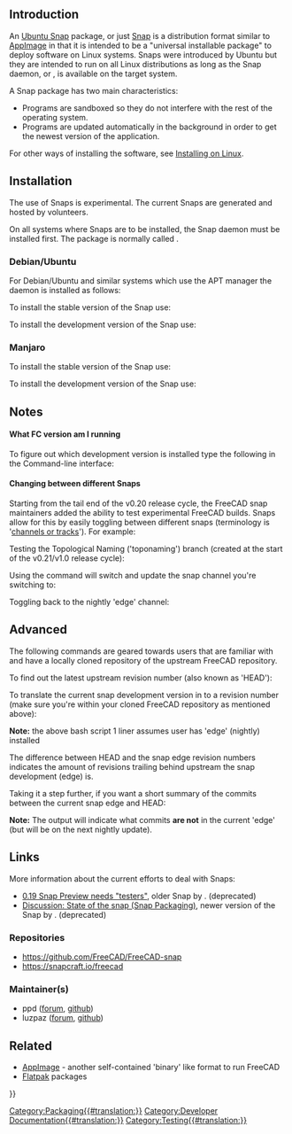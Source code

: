 <languages/>
{{TOCright}}

== Introduction ==

An [[Ubuntu_Snap|Ubuntu Snap]] package, or just [[Ubuntu_Snap|Snap]] is a distribution format similar to [[AppImage|AppImage]] in that it is intended to be a "universal installable package" to deploy software on Linux systems. Snaps were introduced by Ubuntu but they are intended to run on all Linux distributions as long as the Snap daemon, or {{incode|snapd}}, is available on the target system.

A Snap package has two main characteristics:
* Programs are sandboxed so they do not interfere with the rest of the operating system.
* Programs are updated automatically in the background in order to get the newest version of the application.

For other ways of installing the software, see [[Installing_on_Linux|Installing on Linux]].

== Installation ==

The use of Snaps is experimental. The current Snaps are generated and hosted by volunteers.

On all systems where Snaps are to be installed, the Snap daemon must be installed first. The package is normally called {{incode|snapd}}.

=== Debian/Ubuntu ===

For Debian/Ubuntu and similar systems which use the APT manager the daemon is installed as follows:

{{Code|lang=bash|code=
sudo apt install snapd
}}

To install the stable version of the Snap use:

{{Code|lang=bash|code=
sudo snap install freecad
}}

To install the development version of the Snap use:

{{Code|lang=bash|code=
sudo snap install --edge freecad
}}

=== Manjaro ===

To install the stable version of the Snap use:

{{Code|lang=bash|code=
snap install freecad
}} 

To install the development version of the Snap use:

{{Code|lang=bash|code=
snap install --edge freecad
}}

== Notes ==

==== What FC version am I running ====

To figure out which development version is installed type the following in the Command-line interface:

{{Code|lang=bash|code=
snap info freecad
}}

==== Changing between different Snaps ====

Starting from the tail end of the v0.20 release cycle, the FreeCAD snap maintainers added the ability to test experimental FreeCAD builds. Snaps allow for this by easily toggling between different snaps (terminology is '[https://snapcraft.io/docs/channels channels or tracks]'). For example:

Testing the Topological Naming ('toponaming') branch (created at the start of the v0.21/v1.0 release cycle):

{{code|lang=bash|code=
snap refresh freecad --channel=latest/edge/toponaming
}}

Using the {{incode|refresh}} command will switch and update the snap channel you're switching to:

{{code|lang=bash|code=
snap refresh freecad --channel=latest/edge/toponaming
}}

Toggling back to the nightly 'edge' channel:

{{code|lang=bash|code=
snap refresh freecad --channel=latest/edge
}}

== Advanced ==

The following commands are geared towards users that are familiar with {{incode|git}} and have a locally cloned repository of the upstream FreeCAD repository.

{{Code|lang=bash|code=
git clone https://github.com/FreeCAD/FreeCAD
cd FreeCAD/
}}

To find out the latest upstream revision number (also known as 'HEAD'):

{{Code|lang=bash|code=
git pull upstream master  # first make sure we have the most up-to-date commits
git rev-list --count HEAD # 'HEAD' refers to the current commit you are viewing (tip of the master branch)
}}

To translate the current snap development version in to a revision number (make sure you're within your cloned FreeCAD repository as mentioned above):

{{Code|lang=bash|code=
snap info freecad <nowiki>|</nowiki>\
grep -e '^\s\+latest/edge' <nowiki>|</nowiki>\
awk -F ' ' '{ print $2 }' <nowiki>|</nowiki>\
xargs -I{} git rev-list --count {}
}}

'''Note:''' the above bash script 1 liner assumes user has 'edge' (nightly) installed

The difference between HEAD and the snap edge revision numbers indicates the amount of revisions trailing behind upstream the snap development (edge) is.

Taking it a step further, if you want a short summary of the commits between the current snap edge and HEAD:

{{Code|lang=bash|code=
snap info freecad <nowiki>|</nowiki>\
grep -e '^\s\+latest/edge' <nowiki>|</nowiki>\
awk -F ' ' '{ print $2 }' <nowiki>|</nowiki>\
xargs -I{} git log --oneline --ancestry-path {}..HEAD
}}

'''Note:''' The output will indicate what commits '''are not''' in the current 'edge' (but will be on the next nightly update).

== Links ==

More information about the current efforts to deal with Snaps:
* [https://forum.freecadweb.org/viewtopic.php?f=4&t=46044 0.19 Snap Preview needs "testers"], older Snap by {{Emphasis|vejmarie}}. (deprecated)
* [https://forum.freecadweb.org/viewtopic.php?f=42&t=46853 Discussion: State of the snap (Snap Packaging)], newer version of the Snap by {{Emphasis|ppd}}. (deprecated)

=== Repositories ===

* https://github.com/FreeCAD/FreeCAD-snap
* https://snapcraft.io/freecad

=== Maintainer(s) ===

* ppd ([https://forum.freecadweb.org/memberlist.php?mode=viewprofile&u=24042 forum], [https://github.com/ppd github])
* luzpaz ([https://forum.freecadweb.org/memberlist.php?mode=viewprofile&u=12229 forum], [https://github.com/luzpaz github])

== Related ==

* [[AppImage|AppImage]] - another self-contained 'binary' like format to run FreeCAD
* [[Flatpak|Flatpak]] packages


[[Category:Packaging{{#translation:}}]]
[[Category:Developer Documentation{{#translation:}}]]
[[Category:Testing{{#translation:}}]]
{{Userdocnavi{{#translation:}}}}